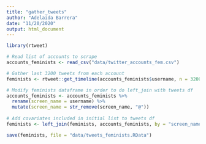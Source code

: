 ```yaml
---
title: "gather_tweets"
author: "Adelaida Barrera"
date: "11/20/2020"
output: html_document
---
```


```r

library(rtweet)

# Read list of accounts to scrape 
accounts_feminists <- read_csv("data/twitter_accounts_fem.csv")

# Gather last 3200 tweets from each account 
feminists <- rtweet::get_timeline(accounts_feminists$username, n = 3200)

# Modify feminists dataframe in order to do left_join with tweets df
accounts_feminists <- accounts_feminists %>% 
  rename(screen_name = username) %>% 
  mutate(screen_name = str_remove(screen_name, "@"))
  
# Add covariates included in initial list to tweets df 
feminists <- left_join(feminists, accounts_feminists, by = "screen_name")

save(feminists, file = "data/tweets_feminists.RData")

```

